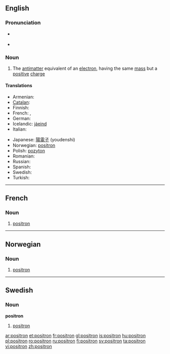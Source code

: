 {{also|Positron|positrón}}
==English==

===Pronunciation===
* {{a|UK}} {{IPA|/ˈpɒz.ɪ.trɒn/}}
* {{a|US}} {{IPA|/ˈpɑ.zɪ.trɑn/}}

===Noun===
{{en-noun}}

# {{particles}} The [[antimatter]] equivalent of an [[electron]], having the same [[mass]] but a [[positive]] [[charge]]

====Translations====
{{trans-top|positron}}
* Armenian: {{t-|hy|պոզիտրոն|tr=pozitron|xs=Armenian}}
* [[Catalan]]: {{t+|ca|positró|m}}
* Finnish: {{t-|fi|positroni}}
* French: {{t+|fr|positron|m}}, {{t+|fr|positon|m}}
* German: {{t+|de|Positron|n}}
* Icelandic: [[jáeind]] {{f}}
* Italian: {{t-|it|positrone|m}}
{{trans-mid}}
* Japanese: [[陽電子]] (youdenshi)
* Norwegian: [[#Norweigan|positron]]
* Polish: [[pozyton]] {{m}}
* Romanian: {{t+|ro|pozitron|m}}
* Russian: {{t+|ru|позитрон|m|tr=pozitrón|sc=Cyrl}}
* Spanish: {{t+|es|positrón|m}}
* Swedish: {{t+|sv|positron}}
* Turkish: {{t+|tr|pozitron}}
{{trans-bottom}}

----

==French==

===Noun===
{{fr-noun}}

# [[positron#English|positron]]

----

==Norwegian==

===Noun===
{{no-noun-n3}}

# [[#English|positron]]

----

==Swedish==
{{sv-noun|gender=Common|positron|positronen|positroner|positronerna|positrons|positronens|positroners|positronernas}}

===Noun===
'''positron'''

# [[#English|positron]]

[[ar:positron]]
[[et:positron]]
[[fr:positron]]
[[gl:positron]]
[[is:positron]]
[[hu:positron]]
[[pl:positron]]
[[ro:positron]]
[[ru:positron]]
[[fi:positron]]
[[sv:positron]]
[[ta:positron]]
[[vi:positron]]
[[zh:positron]]
